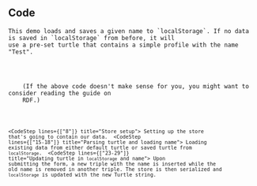 
<Content>
    <h2 className="subtitle">Code</h2>

    This demo loads and saves a given name to `localStorage`. If no data is saved in `localStorage` from before, it will
    use a pre-set turtle that contains a simple profile with the name "Test".
</Content>

<Code language="turtle" id="ProfileTurtle" code={PROFILE_TURTLE} noCopy={true}/>

<Content>
    (If the above code doesn't make sense for you, you might want to consider reading the <NavLink to={"/rdf"}>guide on
    RDF</NavLink>.)
</Content>

<Code language="tsx" id="RdflibLocalDemo" code={localDemoCode} className="line-numbers"
      url="https://github.com/megoth/rdfjs/blob/main/src/components/rdflib/local-demo/index.tsx">
    <CodeStep lines={["8"]} title="Store setup">
        Setting up the store that's going to contain our data.
    </CodeStep>
    <CodeStep lines={["15-18"]} title="Parsing turtle and loading name">
        Loading existing data from either default turtle or saved turtle from `localStorage`.
    </CodeStep>
    <CodeStep lines={["23-29"]} title="Updating turtle in `localStorage` and name">
        Upon submitting the form, a new triple with the name is inserted while the old name is removed in
        another triple. The store is then serialized and `localStorage` is updated with the new Turtle string.
    </CodeStep>
</Code>